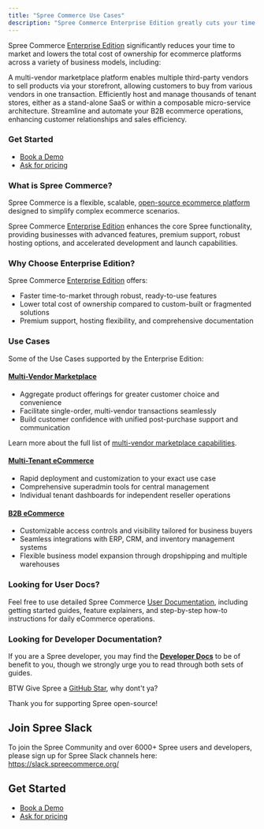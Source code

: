 ```yaml
---
title: "Spree Commerce Use Cases"
description: "Spree Commerce Enterprise Edition greatly cuts your time to market and Total Cost of Ownership for complex use cases as multi-vendor marketplace, multi-tenant white-label SaaS, B2B eCommerce. "
---
```


Spree Commerce [Enterprise Edition](https://spreecommerce.org/docs/user/what-is-spree-commerce#community-edition-vs-enterprise-edition) significantly reduces your time to market and lowers the total cost of ownership for ecommerce platforms across a variety of business models, including:

<Card title="Multi-vendor Marketplace" icon="cart-plus" href="https://spreecommerce.org/docs/use-case/marketplace/capabilities" cta="Learn more">
  A multi-vendor marketplace platform enables multiple third-party vendors to sell products via your storefront, allowing customers to buy from various vendors in one transaction.
</Card>

<Card title="Multi-Tenant eCommerce" icon="people-roof" href="https://spreecommerce.org/multi-tenant-white-label-ecommerce/" cta="Learn more">
  Efficiently host and manage thousands of tenant stores, either as a stand-alone SaaS or within a composable micro-service architecture.
</Card>

<Card title="B2B eCommerce" icon="building" href="https://spreecommerce.org/use-cases/headless-b2b-ecommerce/" cta="Click here">
  Streamline and automate your B2B ecommerce operations, enhancing customer relationships and sales efficiency.
</Card>

### Get Started

- [Book a Demo](https://getvendo.com/book-a-demo/)
- [Ask for pricing](https://spreecommerce.org/get-started/)

### What is Spree Commerce?

Spree Commerce is a flexible, scalable, [open-source ecommerce platform](https://spreecommerce.org/) designed to simplify complex ecommerce scenarios.

Spree Commerce [Enterprise Edition](https://spreecommerce.org/docs/user/what-is-spree-commerce#community-edition-vs-enterprise-edition) enhances the core Spree functionality, providing businesses with advanced features, premium support, robust hosting options, and accelerated development and launch capabilities.

### Why Choose Enterprise Edition?

Spree Commerce [Enterprise Edition](https://spreecommerce.org/docs/user/what-is-spree-commerce#community-edition-vs-enterprise-edition) offers:

- Faster time-to-market through robust, ready-to-use features
- Lower total cost of ownership compared to custom-built or fragmented solutions
- Premium support, hosting flexibility, and comprehensive documentation

### Use Cases

Some of the Use Cases supported by the Enterprise Edition:

#### [Multi-Vendor Marketplace](https://spreecommerce.org/docs/use-case/marketplace/capabilities)

- Aggregate product offerings for greater customer choice and convenience
- Facilitate single-order, multi-vendor transactions seamlessly
- Build customer confidence with unified post-purchase support and communication

Learn more about the full list of [multi-vendor marketplace capabilities](https://spreecommerce.org/docs/use-case/marketplace/capabilities).

#### [Multi-Tenant eCommerce](https://spreecommerce.org/multi-tenant-white-label-ecommerce/)

- Rapid deployment and customization to your exact use case
- Comprehensive superadmin tools for central management
- Individual tenant dashboards for independent reseller operations

#### [B2B eCommerce](https://spreecommerce.org/use-cases/headless-b2b-ecommerce/)

- Customizable access controls and visibility tailored for business buyers
- Seamless integrations with ERP, CRM, and inventory management systems
- Flexible business model expansion through dropshipping and multiple warehouses

### Looking for User Docs?

Feel free to use detailed Spree Commerce [User Documentation](https://spreecommerce.org/docs/user/what-is-spree-commerce), including getting started guides, feature explainers, and step-by-step how-to instructions for daily eCommerce operations.

### Looking for Developer Documentation?

If you are a Spree developer, you may find the [**Developer Docs**](https://spreecommerce.org/docs/docs/developer) to be of benefit to you, though we strongly urge you to read through both sets of guides.

BTW Give Spree a [GitHub Star](https://github.com/spree/spree)<Icon icon="star" iconType="solid" color="#FFD43B" />, why dont't ya?

Thank you for supporting Spree open-source\! <Icon icon="heart" iconType="solid" color="#FF0000" />

## Join Spree Slack

To join the Spree Community and over 6000\+ Spree users and developers, please sign up for Spree Slack channels here: https://slack.spreecommerce.org/

## Get Started

- [Book a Demo](https://getvendo.com/book-a-demo/)
- [Ask for pricing](https://spreecommerce.org/get-started/)